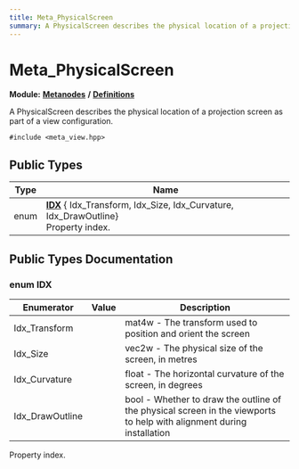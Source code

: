 ```yaml
---
title: Meta_PhysicalScreen
summary: A PhysicalScreen describes the physical location of a projection screen as part of a view configuration. 
---
```


# Meta_PhysicalScreen

**Module:** **[Metanodes](../../modules/metanodes/index.mdx)** **/** **[Definitions](../../modules/metanodes/definitions.mdx)**

A PhysicalScreen describes the physical location of a projection screen as part of a view configuration. 

`#include <meta_view.hpp>`

## Public Types

| Type           | Name           |
| -------------- | -------------- |
| enum| **[IDX](#enum-idx)** { Idx_Transform, Idx_Size, Idx_Curvature, Idx_DrawOutline}<br />Property index.  |

## Public Types Documentation

### enum IDX

| Enumerator | Value | Description |
| ---------- | ----- | ----------- |
| Idx_Transform | | mat4w - The transform used to position and orient the screen   |
| Idx_Size | | vec2w - The physical size of the screen, in metres   |
| Idx_Curvature | | float - The horizontal curvature of the screen, in degrees   |
| Idx_DrawOutline | | bool - Whether to draw the outline of the physical screen in the viewports to help with alignment during installation   |

Property index. 
